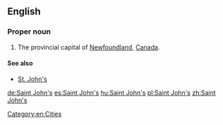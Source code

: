 ==English==

===Proper noun===
{{en-proper noun|sg=[[Saint]] [[John]][['s|’s]]}}

# The provincial capital of [[Newfoundland]], [[Canada]].

====See also====
* [[St. John's]]

[[Category:en:Cities]]

[[de:Saint John's]]
[[es:Saint John's]]
[[hu:Saint John's]]
[[pl:Saint John's]]
[[zh:Saint John's]]